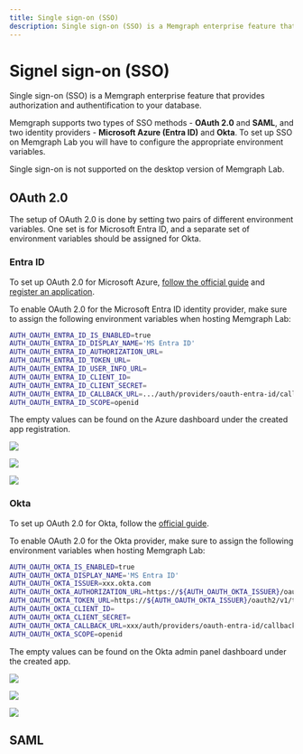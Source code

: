 ```yaml
---
title: Single sign-on (SSO)
description: Single sign-on (SSO) is a Memgraph enterprise feature that provides authorization and authentification to your database.
---
```



# Signel sign-on (SSO)

Single sign-on (SSO) is a Memgraph enterprise feature that provides authorization and authentification to your database.

Memgraph supports two types of SSO methods - **OAuth 2.0** and **SAML**, and two identity
providers - **Microsoft Azure (Entra ID)** and **Okta**.
To set up SSO on Memgraph Lab you will have to configure the appropriate environment variables.

<Callout>

Single sign-on is not supported on the desktop version of Memgraph Lab.

</Callout>

## OAuth 2.0

The setup of OAuth 2.0 is done by setting two pairs of different environment variables.
One set is for Microsoft Entra ID, and a separate set of environment variables should be assigned for Okta.

### Entra ID

To set up OAuth 2.0 for Microsoft Azure,
[follow the official guide](https://learn.microsoft.com/en-us/entra/architecture/auth-oauth2#implement-oauth-20-with-microsoft-entra-id) and
[register an application](https://learn.microsoft.com/en-us/entra/identity-platform/quickstart-register-app).

To enable OAuth 2.0 for the Microsoft Entra ID identity provider, make sure to assign the
following environment variables when hosting Memgraph Lab:

```bash
AUTH_OAUTH_ENTRA_ID_IS_ENABLED=true
AUTH_OAUTH_ENTRA_ID_DISPLAY_NAME='MS Entra ID'
AUTH_OAUTH_ENTRA_ID_AUTHORIZATION_URL=
AUTH_OAUTH_ENTRA_ID_TOKEN_URL=
AUTH_OAUTH_ENTRA_ID_USER_INFO_URL=
AUTH_OAUTH_ENTRA_ID_CLIENT_ID=
AUTH_OAUTH_ENTRA_ID_CLIENT_SECRET=
AUTH_OAUTH_ENTRA_ID_CALLBACK_URL=.../auth/providers/oauth-entra-id/callback
AUTH_OAUTH_ENTRA_ID_SCOPE=openid
```

The empty values can be found on the Azure dashboard under the created app registration.

![](/pages/data-visualization/lab-user-manual/sso-oauth-entra-callback.png)

![](/pages/data-visualization/lab-user-manual/sso-oauth-entra-endpoints.png)

![](/pages/data-visualization/lab-user-manual/sso-oauth-entra-secret.png)

### Okta

To set up OAuth 2.0 for Okta, follow the [official guide](https://developer.okta.com/docs/guides/implement-grant-type/authcode/main/).

To enable OAuth 2.0 for the Okta provider, make sure to assign the
following environment variables when hosting Memgraph Lab:

```bash
AUTH_OAUTH_OKTA_IS_ENABLED=true
AUTH_OAUTH_OKTA_DISPLAY_NAME='MS Entra ID'
AUTH_OAUTH_OKTA_ISSUER=xxx.okta.com
AUTH_OAUTH_OKTA_AUTHORIZATION_URL=https://${AUTH_OAUTH_OKTA_ISSUER}/oauth2/v1/authorize
AUTH_OAUTH_OKTA_TOKEN_URL=https://${AUTH_OAUTH_OKTA_ISSUER}/oauth2/v1/token
AUTH_OAUTH_OKTA_CLIENT_ID=
AUTH_OAUTH_OKTA_CLIENT_SECRET=
AUTH_OAUTH_OKTA_CALLBACK_URL=xxx/auth/providers/oauth-entra-id/callback
AUTH_OAUTH_OKTA_SCOPE=openid
```

The empty values can be found on the Okta admin panel dashboard under the created app.

![](/pages/data-visualization/lab-user-manual/sso-oauth-okta-issuer.png)

![](/pages/data-visualization/lab-user-manual/sso-oauth-okta-secret.png)

![](/pages/data-visualization/lab-user-manual/sso-oauth-okta-endpoints.png)

## SAML
